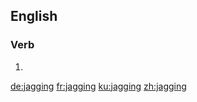 ==English==

===Verb===
{{head|en|present participle}}

# {{present participle of|jag|lang=en}}

[[de:jagging]]
[[fr:jagging]]
[[ku:jagging]]
[[zh:jagging]]